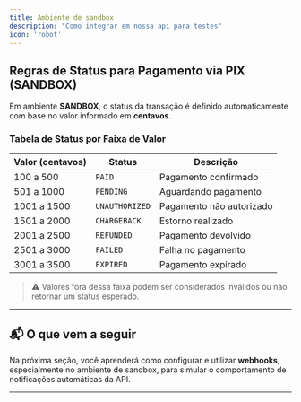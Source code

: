 ```yaml
---
title: Ambiente de sandbox
description: "Como integrar em nossa api para testes"
icon: 'robot'
---
```


## Regras de Status para Pagamento via PIX (SANDBOX)

<Alert type="info">
  Em ambiente <strong>SANDBOX</strong>, o status da transação é definido automaticamente com base no valor informado em <strong>centavos</strong>.
</Alert>

### Tabela de Status por Faixa de Valor

| Valor (centavos)   | Status         | Descrição                    |
|--------------------|----------------|------------------------------|
| 100 a 500          | `PAID`         | Pagamento confirmado         |
| 501 a 1000         | `PENDING`      | Aguardando pagamento         |
| 1001 a 1500        | `UNAUTHORIZED` | Pagamento não autorizado     |
| 1501 a 2000        | `CHARGEBACK`   | Estorno realizado            |
| 2001 a 2500        | `REFUNDED`     | Pagamento devolvido          |
| 2501 a 3000        | `FAILED`       | Falha no pagamento           |
| 3001 a 3500        | `EXPIRED`      | Pagamento expirado           |

> ⚠️ Valores fora dessa faixa podem ser considerados inválidos ou não retornar um status esperado.

---

## 📬 O que vem a seguir

Na próxima seção, você aprenderá como configurar e utilizar **webhooks**, especialmente no ambiente de sandbox, para simular o comportamento de notificações automáticas da API.

---
